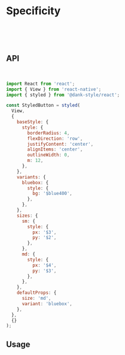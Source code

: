 
<Meta title="api/Specificity" />

# Specificity

<br />
<br />
<br />

## API

<br />

```jsx
import React from 'react';
import { View } from 'react-native';
import { styled } from '@dank-style/react';

const StyledButton = styled(
  View,
  {
    baseStyle: {
      style: {
        borderRadius: 4,
        flexDirection: 'row',
        justifyContent: 'center',
        alignItems: 'center',
        outlineWidth: 0,
        m: 12,
      },
    },
    variants: {
      bluebox: {
        style: {
          bg: '$blue400',
        },
      },
    },
    sizes: {
      sm: {
        style: {
          px: '$3',
          py: '$2',
        },
      },
      md: {
        style: {
          px: '$4',
          py: '$3',
        },
      },
    },
    defaultProps: {
      size: 'md',
      variant: 'bluebox',
    },
  },
  {}
);
```

## Usage

<Canvas>
  <Story id="api-stories-specificity--specificity" />
</Canvas>
